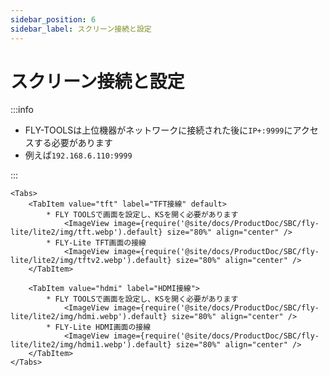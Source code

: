 ```yaml
---
sidebar_position: 6
sidebar_label: スクリーン接続と設定
---
```





# スクリーン接続と設定

:::info

* FLY-TOOLSは上位機器がネットワークに接続された後に`IP+:9999`にアクセスする必要があります
* 例えば`192.168.6.110:9999`

:::

    <Tabs>
        <TabItem value="tft" label="TFT接線" default>
            * FLY TOOLSで画面を設定し、KSを開く必要があります
                <ImageView image={require('@site/docs/ProductDoc/SBC/fly-lite/lite2/img/tft.webp').default} size="80%" align="center" />
            * FLY-Lite TFT画面の接線
                <ImageView image={require('@site/docs/ProductDoc/SBC/fly-lite/lite2/img/tftv2.webp').default} size="80%" align="center" />
        </TabItem>

        <TabItem value="hdmi" label="HDMI接線">
            * FLY TOOLSで画面を設定し、KSを開く必要があります
                <ImageView image={require('@site/docs/ProductDoc/SBC/fly-lite/lite2/img/hdmi.webp').default} size="80%" align="center" />               
            * FLY-Lite HDMI画面の接線
                <ImageView image={require('@site/docs/ProductDoc/SBC/fly-lite/lite2/img/hdmi1.webp').default} size="80%" align="center" />
        </TabItem>
    </Tabs>